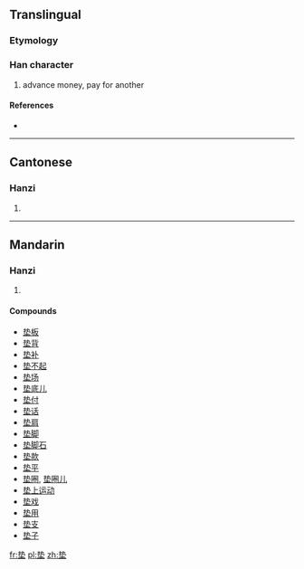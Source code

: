 {{also|墊}}
==Translingual==

===Etymology===
{{Han simp|墊|f=執|t=执}}

===Han character===
{{Han char|rn=32|rad=土|as=06|sn=9|four=|canj=手戈土 (QIG)}}

# advance money, pay for another

====References====
* {{Han ref|kx=0228.291|hdz=10437.040|uh=57AB|ud=22443}}

----

==Cantonese==

===Hanzi===
{{yue-hanzi|jyut=|y=din6|tra=墊}}

# {{defn|Cantonese|sort=土06}}

----

==Mandarin==

===Hanzi===
{{cmn-hanzi|tra=墊|pin=[[diàn]] ([[dian4]])|wg=tien<sup>4</sup>}}

# {{defn|Mandarin|sort=土06}}

====Compounds====
* [[垫板]]
* [[垫背]]
* [[垫补]]
* [[垫不起]]
* [[垫场]]
* [[垫底儿]]
* [[垫付]]
* [[垫话]]
* [[垫肩]]
* [[垫脚]]
* [[垫脚石]]
* [[垫款]]
* [[垫平]]
* [[垫圈]], [[垫圈儿]]
* [[垫上运动]]
* [[垫戏]]
* [[垫用]]
* [[垫支]]
* [[垫子]]

[[fr:垫]]
[[pl:垫]]
[[zh:垫]]
